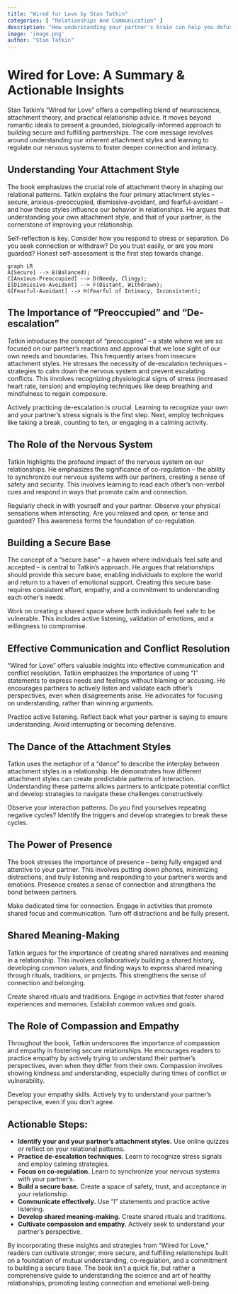 ```yaml
---
title: "Wired for Love by Stan Tatkin"
categories: [ "Relationships And Communication" ]
description: "How understanding your partner's brain can help you defuse conflicts"
image: 'image.png'
author: "Stan Tatkin"
---
```

# Wired for Love: A Summary & Actionable Insights

Stan Tatkin's "Wired for Love" offers a compelling blend of neuroscience, attachment theory, and practical relationship advice.  It moves beyond romantic ideals to present a grounded, biologically-informed approach to building secure and fulfilling partnerships. The core message revolves around understanding our inherent attachment styles and learning to regulate our nervous systems to foster deeper connection and intimacy.


## Understanding Your Attachment Style

The book emphasizes the crucial role of attachment theory in shaping our relational patterns. Tatkin explains the four primary attachment styles – secure, anxious-preoccupied, dismissive-avoidant, and fearful-avoidant – and how these styles influence our behavior in relationships.  He argues that understanding your own attachment style, and that of your partner, is the cornerstone of improving your relationship.

Self-reflection is key.  Consider how you respond to stress or separation. Do you seek connection or withdraw? Do you trust easily, or are you more guarded?  Honest self-assessment is the first step towards change.

```mermaid
graph LR
A[Secure] --> B(Balanced);
C[Anxious-Preoccupied] --> D(Needy, Clingy);
E[Dismissive-Avoidant] --> F(Distant, Withdrawn);
G[Fearful-Avoidant] --> H(Fearful of Intimacy, Inconsistent);
```


##  The Importance of  "Preoccupied" and "De-escalation"


Tatkin introduces the concept of "preoccupied" – a state where we are so focused on our partner's reactions and approval that we lose sight of our own needs and boundaries. This frequently arises from insecure attachment styles.  He stresses the necessity of de-escalation techniques – strategies to calm down the nervous system and prevent escalating conflicts.  This involves recognizing physiological signs of stress (increased heart rate, tension) and employing techniques like deep breathing and mindfulness to regain composure.

Actively practicing de-escalation is crucial. Learning to recognize your own and your partner's stress signals is the first step. Next, employ techniques like taking a break, counting to ten, or engaging in a calming activity.



##  The Role of the Nervous System

Tatkin highlights the profound impact of the nervous system on our relationships. He emphasizes the significance of co-regulation – the ability to synchronize our nervous systems with our partners, creating a sense of safety and security.  This involves learning to read each other's non-verbal cues and respond in ways that promote calm and connection.

Regularly check in with yourself and your partner. Observe your physical sensations when interacting.  Are you relaxed and open, or tense and guarded?  This awareness forms the foundation of co-regulation.


##  Building a Secure Base

The concept of a "secure base" – a haven where individuals feel safe and accepted – is central to Tatkin's approach.  He argues that relationships should provide this secure base, enabling individuals to explore the world and return to a haven of emotional support.  Creating this secure base requires consistent effort, empathy, and a commitment to understanding each other's needs.

Work on creating a shared space where both individuals feel safe to be vulnerable.  This includes active listening, validation of emotions, and a willingness to compromise.


##  Effective Communication and Conflict Resolution

"Wired for Love" offers valuable insights into effective communication and conflict resolution. Tatkin emphasizes the importance of using "I" statements to express needs and feelings without blaming or accusing.  He encourages partners to actively listen and validate each other's perspectives, even when disagreements arise.  He advocates for focusing on understanding, rather than winning arguments.

Practice active listening.  Reflect back what your partner is saying to ensure understanding. Avoid interrupting or becoming defensive.


##  The Dance of the Attachment Styles

Tatkin uses the metaphor of a "dance" to describe the interplay between attachment styles in a relationship. He demonstrates how different attachment styles can create predictable patterns of interaction.  Understanding these patterns allows partners to anticipate potential conflict and develop strategies to navigate these challenges constructively.

Observe your interaction patterns.  Do you find yourselves repeating negative cycles? Identify the triggers and develop strategies to break these cycles.


##  The Power of Presence

The book stresses the importance of presence – being fully engaged and attentive to your partner.  This involves putting down phones, minimizing distractions, and truly listening and responding to your partner's words and emotions.  Presence creates a sense of connection and strengthens the bond between partners.

Make dedicated time for connection.  Engage in activities that promote shared focus and communication.  Turn off distractions and be fully present.


##  Shared Meaning-Making


Tatkin argues for the importance of creating shared narratives and meaning in a relationship. This involves collaboratively building a shared history, developing common values, and finding ways to express shared meaning through rituals, traditions, or projects.  This strengthens the sense of connection and belonging.

Create shared rituals and traditions. Engage in activities that foster shared experiences and memories.  Establish common values and goals.


##  The Role of Compassion and Empathy

Throughout the book, Tatkin underscores the importance of compassion and empathy in fostering secure relationships.  He encourages readers to practice empathy by actively trying to understand their partner's perspectives, even when they differ from their own.  Compassion involves showing kindness and understanding, especially during times of conflict or vulnerability.

Develop your empathy skills.  Actively try to understand your partner's perspective, even if you don't agree.


## Actionable Steps:

* **Identify your and your partner's attachment styles.**  Use online quizzes or reflect on your relational patterns.
* **Practice de-escalation techniques.**  Learn to recognize stress signals and employ calming strategies.
* **Focus on co-regulation.**  Learn to synchronize your nervous systems with your partner's.
* **Build a secure base.**  Create a space of safety, trust, and acceptance in your relationship.
* **Communicate effectively.**  Use "I" statements and practice active listening.
* **Develop shared meaning-making.**  Create shared rituals and traditions.
* **Cultivate compassion and empathy.**  Actively seek to understand your partner's perspective.


By incorporating these insights and strategies from "Wired for Love," readers can cultivate stronger, more secure, and fulfilling relationships built on a foundation of mutual understanding, co-regulation, and a commitment to building a secure base.  The book isn't a quick fix, but rather a comprehensive guide to understanding the science and art of healthy relationships, promoting lasting connection and emotional well-being.

